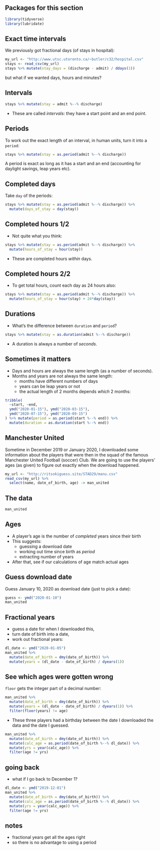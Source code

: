 ## Packages for this section
```r
library(tidyverse)
library(lubridate)
```

## Exact time intervals

We previously got fractional days (of stays in hospital):

```r
my_url <- "http://www.utsc.utoronto.ca/~butler/c32/hospital.csv"
stays <- read_csv(my_url)
stays %>% mutate(stay_days = (discharge - admit) / ddays(1))
```

but what if we wanted days, hours and minutes?

## Intervals

\footnotesize

```r
stays %>% mutate(stay = admit %--% discharge)
```

\normalsize

- These are called *intervals*: they have a start point and an end point.

## Periods

To work out the exact length of an interval, in human units, turn it into a `period`:

```r
stays %>% mutate(stay = as.period(admit %--% discharge))
```

A period is exact as long as it has a start and an end (accounting for daylight savings, leap years etc).

## Completed days

Take `day` of the periods:

```r
stays %>% mutate(stay = as.period(admit %--% discharge)) %>% 
  mutate(days_of_stay = day(stay))
```

## Completed hours 1/2

- Not quite what you think:

\small

```r
stays %>% mutate(stay = as.period(admit %--% discharge)) %>% 
  mutate(hours_of_stay = hour(stay))
```

\normalsize

- These are completed hours *within* days. 

## Completed hours 2/2

- To get total hours, count each day as 24 hours also:

\small

```r
stays %>% mutate(stay = as.period(admit %--% discharge)) %>% 
  mutate(hours_of_stay = hour(stay) + 24*day(stay))
```

\normalsize

## Durations

- What's the difference between `duration` and `period`?

```r
stays %>% mutate(stay = as.duration(admit %--% discharge)) 
```

- A duration is always a number of *seconds*. 

## Sometimes it matters

- Days and hours are always the same length (as a number of seconds).
- Months and years are not always the same length:
  - months have different numbers of days
  - years can be leap years or not
  - the actual length of 2 months depends *which* 2 months:
  
\small

```r
tribble(
  ~start, ~end,
  ymd("2020-01-15"), ymd("2020-03-15"),
  ymd("2020-07-15"), ymd("2020-09-15")
) %>% mutate(period = as.period(start %--% end)) %>% 
  mutate(duration = as.duration(start %--% end))
```

\normalsize

## Manchester United

Sometime in December 2019 or January 2020, I downloaded some information about the players that were then in the squad of the famous Manchester United Football (soccer) Club. We are going to use the players' ages (as given) to figure out exactly when the download happened.

\small

```r
my_url <- "http://ritsokiguess.site/STAD29/manu.csv"
read_csv(my_url) %>% 
  select(name, date_of_birth, age) -> man_united
```

\normalsize

## The data

```r
man_united
```

## Ages

- A player's age is the number of *completed* years since their birth
- This suggests:
  - guessing a download date
  - working out time since birth as *period*
  - extracting number of years
  
- After that, see if our calculations of age match actual ages


## Guess download date

Guess January 10, 2020 as download date (just to pick a date):

```r
guess <- ymd("2020-01-10")
man_united
```


## Fractional years

- guess a date for when I downloaded this,
- turn date of birth into a date, 
- work out fractional years:

```r
dl_date <- ymd("2020-01-05")
man_united %>% 
  mutate(date_of_birth = dmy(date_of_birth)) %>% 
  mutate(years = (dl_date - date_of_birth) / dyears(1))
```

## See which ages were gotten wrong

`floor` gets the integer part of a decimal number:

```r
man_united %>% 
  mutate(date_of_birth = dmy(date_of_birth)) %>% 
  mutate(years = (dl_date - date_of_birth) / dyears(1)) %>% 
  filter(floor(years) != age)
```

- These three players had a birthday between the date I downloaded the data and the date I guessed.

```r
man_united %>% 
  mutate(date_of_birth = dmy(date_of_birth)) %>% 
  mutate(calc_age = as.period(date_of_birth %--% dl_date)) %>% 
  mutate(yrs = year(calc_age)) %>% 
  filter(age != yrs)
```

## going back

- what if I go back to December 1?

```r
dl_date <- ymd("2019-12-01")
man_united %>% 
  mutate(date_of_birth = dmy(date_of_birth)) %>% 
  mutate(calc_age = as.period(date_of_birth %--% dl_date)) %>% 
  mutate(yrs = year(calc_age)) %>% 
  filter(age != yrs)
```

## notes

- fractional years get all the ages right
- so there is no advantage to using a period